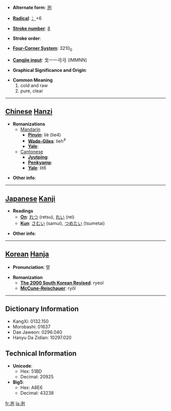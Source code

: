 * '''Alternate form''': [[洌]]

* '''[[Wiktionary:Chinese radical index| Radical]]''': [[Wiktionary:Chinese radical index 冫|冫]]+6

* '''[[Wiktionary:Chinese total strokes index|Stroke number]]''': [[Wiktionary:Chinese total strokes index 8|8]]

* '''Stroke order''': 

* '''[[Wiktionary:Chinese four corner index|Four-Corner System]]''': 3210<sub>0</sub>

* '''[[Wiktionary:Chinese Cangjie index|Cangjie input]]''': 戈一一弓弓 (IMMNN)

* '''Graphical Significance and Origin''': 

* '''Common Meaning'''
*#cold and raw
*# pure, clear


----

== [[Chinese]] [[Hanzi]] ==

* '''Romanizations'''
** [[Mandarin]]
*** '''[[Pinyin]]''': liè (lie4)
*** '''[[Wade-Giles]]''': lieh<sup>4</sup>
*** '''[[Yale]]''': 
**[[Cantonese]]
***'''[[Jyutping]]''':
***'''[[Penkyamp]]''': 
***'''[[Yale]]''': lit6

* '''Other info''': 

----

== [[Japanese]] [[Kanji]] ==

* '''Readings'''
** '''[[On]]''': [[れつ]] (retsu), [[れい]] (rei)
** '''[[Kun]]''': [[さむい]] (samui), [[つめたい]] (tsumetai)

* '''Other info''':  

----

== [[Korean]] [[Hanja]] ==

* '''Pronunciation''': 렬

* '''Romanization'''
** '''[[The 2000 South Korean Revised Romanization|The 2000 South Korean Revised]]''': ryeol
** '''[[McCune-Reischauer]]''': ryŏl

----

== Dictionary Information ==

* KangXi: 0132.150
* Morobashi: 01637
* Dae Jaweon: 0296.040
* Hanyu Da Zidian: 10297.020

== Technical Information ==

* '''Unicode''':
** Hex: 51BD
** Decimal: 20925
* '''Big5''':
** Hex: A8E6
** Decimal: 43238

[[fr:冽]]
[[la:冽]]